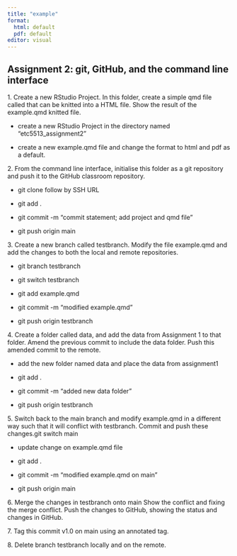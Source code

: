 ```yaml
---
title: "example"
format: 
  html: default
  pdf: default
editor: visual
---
```


## Assignment 2: git, GitHub, and the command line interface

1\. Create a new RStudio Project. In this folder, create a simple qmd file called that can be knitted into a HTML file. Show the result of the example.qmd knitted file.

-   create a new RStudio Project in the directory named "etc5513_assignment2"

-   create a new example.qmd file and change the format to html and pdf as a default.

2\. From the command line interface, initialise this folder as a git repository and push it to the GitHub classroom repository.

-   git clone follow by SSH URL

-   git add .

-   git commit -m "commit statement; add project and qmd file"

-   git push origin main

3\. Create a new branch called testbranch. Modify the file example.qmd and add the changes to both the local and remote repositories.

-   git branch testbranch

-   git switch testbranch

-   git add example.qmd

-   git commit -m "modified example.qmd"

-   git push origin testbranch

4\. Create a folder called data, and add the data from Assignment 1 to that folder. Amend the previous commit to include the data folder. Push this amended commit to the remote.

-   add the new folder named data and place the data from assignment1

-   git add .

-   git commit -m "added new data folder"

-   git push origin testbranch

5\. Switch back to the main branch and modify example.qmd in a different way such that it will conflict with testbranch. Commit and push these changes.git switch main

-   update change on example.qmd file

-   git add .

-   git commit -m "modified example.qmd on main"

-   git push origin main

6\. Merge the changes in testbranch onto main Show the conflict and fixing the merge conflict. Push the changes to GitHub, showing the status and changes in GitHub.

7\. Tag this commit v1.0 on main using an annotated tag.

8\. Delete branch testbranch locally and on the remote.
